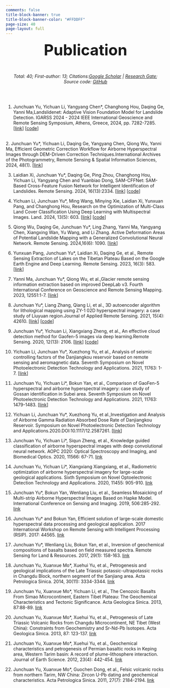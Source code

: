```yaml
---
comments: false
title-block-banner: true
title-block-banner-color: "#FFDDFF"
page-size: 40  
page-layout: full
---
```



<center><font size=28 >**Publication**</font></center>
<br>

<center> _Total: 40; First-author: 13; Citations:[Google Scholar](https://scholar.google.com/citations?user=zRCPlPwAAAAJ&hl=en) | [Research Gate](https://www.researchgate.net/profile/Junchuan-Yu/research); Source code: [GitHub](https://github.com/JunchuanYu)_</center>

<br>
<br>

1. Junchuan Yu, Yichuan Li, Yangyang Chen*, Changhong Hou, Daqing Ge, Yanni Ma,Landslidenet: Adaptive Vision Foundation Model for Landslide Detection. IGARSS 2024 - 2024 IEEE International Geoscience and Remote Sensing Symposium, Athens, Greece, 2024, pp. 7282-7285. [[link](https://ieeexplore.ieee.org/document/10641507)] [[code](https://github.com/JunchuanYu/TransLandSeg)]

<br>
2. Junchuan Yu*, Yichuan Li, Daqing Ge, Yangyang Chen, Qiong Wu, Yanni Ma, Efficient Geometric Correction Workflow for Airborne Hyperspectral Images through DEM-Driven Correction Techniques.International Archives of the Photogrammetry, Remote Sensing & Spatial Information Sciences, 2024, 48(1). [[link](https://isprs-archives.copernicus.org/articles/XLVIII-1-2024/831/2024/isprs-archives-XLVIII-1-2024-831-2024.html)]
<br>

3. Laidian Xi, Junchuan Yu*, Daqing Ge, Ping Zhou, Changhong Hou, Yichuan Li, Yangyang Chen and Yuanbiao Dong, SAM-CFFNet: SAM-Based Cross-Feature Fusion Network for Intelligent Identification of Landslides. Remote Sensing. 2024, 16(13):2334. [[link](https://www.mdpi.com/2072-4292/16/13/2334)] [[code](https://github.com/JunchuanYu/SAM-CFFNet)]
<br>

4. Yichuan Li, Junchuan Yu*, Ming Wang, Minying Xie, Laidian Xi, Yunxuan Pang, and Changhong Hou, Research on the Optimization of Multi-Class Land Cover Classification Using Deep Learning with Multispectral Images. Land. 2024, 13(5): 603. [[link](https://www.mdpi.com/2073-445X/13/5/603)] [[code](https://github.com/JunchuanYu/OUNet_for_multi-class_land_cover_classification)]
<br>

5. Qiong Wu, Daqing Ge, Junchuan Yu*, Ling Zhang, Yanni Ma, Yangyang Chen, Xiangxing Wan, Yu Wang, and Li Zhang. Active Deformation Areas of Potential Landslide Mapping with a Generalized Convolutional Neural Network. Remote Sensing. 2024,16(6): 1090. [[link](https://www.mdpi.com/2072-4292/16/6/1090)]
<br>

6. Yunxuan Pang, Junchuan Yu*, Laidian Xi, Daqing Ge, et al., Remote Sensing Extraction of Lakes on the Tibetan Plateau Based on the Google Earth Engine and Deep Learning. Remote Sensing. 2023, 16(3): 583. [[link](https://www.mdpi.com/2072-4292/16/3/583)] 
<br>

7. Yanni Ma, Junchuan Yu*, Qiong Wu, et al.,Glacier remote sensing information extraction based on improved DeepLab v3. Fourth International Conference on Geoscience and Remote Sensing Mapping. 2023, 12551:1-7.  [[link](https://www.spiedigitallibrary.org/conference-proceedings-of-spie/12551/2668425/Glacier-remote-sensing-information-extraction-based-on-improved-DeepLab-v3/10.1117/12.2668425.short)]
<br>

8. Junchuan Yu*, Liang Zhang, Qiang Li, et al., 3D autoencoder algorithm for lithological mapping using ZY-1 02D hyperspectral imagery: a case study of Liuyuan region.Journal of Applied Remote Sensing. 2021, 15(4): 42610. [[link](https://www.spiedigitallibrary.org/journals/3D-autoencoder-algorithm-for-lithological-mapping-using-ZY-1-02D/volume-15/issue-04/042610/3D-autoencoder-algorithm-for-lithological-mapping-using-ZY-1-02D/10.1117/1.JRS.15.042610.full?webSyncID=d8b047e9-226b-5a83-74c4-20b2168a0c7e&sessionGUID=edcdec2b-2028-8671-519a-3c6967de0145&_ga=2.219605662.602220705.1672332814-1614319201.1654131863)] [[code](https://github.com/JunchuanYu/3DCAE_for_lithological_mapping)]
<br>

9. Junchuan Yu*, Yichuan Li, Xiangxiang Zheng, et al., An effective cloud detection method for Gaofen-5 images via deep learning.Remote Sensing. 2020, 12(13): 2106. [[link](https://www.mdpi.com/2072-4292/12/13/2106)] [[code](https://github.com/JunchuanYu/MFGNet_Cloud_Detection_Remote_Sensing)]
<br>

10. Yichuan Li, Junchuan Yu*, Xuezhong Yu, et al., Analysis of seismic controlling factors of the Danjiangkou reservoir based on remote sensing and aeromagnetic data. Seventh Symposium on Novel Photoelectronic Detection Technology and Applications. 2021, 11763: 1-7. [[link](https://www.spiedigitallibrary.org/conference-proceedings-of-spie/11763/117635J/Comparison-of-GaoFen-5-hyperspectral-and-airborne-hyperspectral-imagery/10.1117/12.2587248.short)]
<br>

11. Junchuan Yu, Yichuan Li*, Bokun Yan, et al., Comparison of GaoFen-5 hyperspectral and airborne hyperspectral imagery: case study of Gossan identification in Subei area. Seventh Symposium on Novel Photoelectronic Detection Technology and Applications. 2021, 11763: 1479-1483. [[link](https://www.spiedigitallibrary.org/conference-proceedings-of-spie/11763/117635J/Comparison-of-GaoFen-5-hyperspectral-and-airborne-hyperspectral-imagery/10.1117/12.2587248.short?_ga=2.261679626.602220705.1672332814-1614319201.1654131863&SSO=1)]
<br>

12. Yichuan Li, Junchuan Yu*, Xuezhong Yu, et al.,Investigation and Analysis of Airborne Gamma Radiation Absorbed Dose Rate of Danjiangkou Reservoir. Symposium on Novel Photoelectronic Detection Technology and Applications.2020.DOI:10.1117/12.2587261. [[link](https://iopscience.iop.org/article/10.1088/1755-1315/660/1/012126)]
<br>


13. Junchuan Yu, Yichuan Li*, Siqun Zheng, et al., Knowledge guided classification of airborne hyperspectral images with deep convolutional neural network. AOPC 2020: Optical Spectroscopy and Imaging, and Biomedical Optics. 2020, 11566: 67-71. [link](https://spie.org/Publications/Proceedings/Paper/10.1117/12.2576383)
<br>


14. Junchuan Yu, Yichuan Li*, Xiangxiang Xiangxiang, et al., Radiometric optimization of airborne hyperspectral imagery for large-scale geological applications. Sixth Symposium on Novel Optoelectronic Detection Technology and Applications. 2020, 11455: 905-910. [link](https://spie.org/Publications/Proceedings/Paper/10.1117/12.2564651)
<br>


15. Junchuan Yu*, Bokun Yan, Wenliang Liu, et al., Seamless Mosaicking of Multi-strip Airborne Hyperspectral Images Based on Hapke Model. International Conference on Sensing and Imaging. 2019, 506:285-292. [link](https://link.springer.com/chapter/10.1007/978-3-319-91659-0_22)
<br>


16. Junchuan Yu* and Bokun Yan, Efficient solution of large-scale domestic hyperspectral data processing and geological application. 2017 International Workshop on Remote Sensing with Intelligent Processing (RSIP). 2017: 44565. [link](https://ieeexplore.ieee.org/document/7970774)
<br>


17. Junchuan Yu*, Wenliang Liu, Bokun Yan, et al., Inversion of geochemical compositions of basalts based on field measured spectra. Remote Sensing for Land & Resources. 2017, 29(1): 158-163. [link](https://www.gtzyyg.com/EN/10.6046/gtzyyg.2017.01.24#AbstractTab)
<br>


18. Junchuan Yu, Xuanxue Mo*, Xuehui Yu, et al., Petrogenesis and geological implications of the Late Triassic potassic-ultrapotassic rocks in Changdu Block, northern segment of the Sanjiang area. Acta Petrologica Sinica. 2014, 30(11): 3334-3344. [link](http://www.ysxb.ac.cn/article/id/aps_20141116)
<br>


19. Junchuan Yu, Xuanxue Mo*, Yichuan Li, et al., The Cenozoic Basalts From Simao Microcontinent, Eastern Tibet Plateau: The Geochemical Characteristics and Tectonic Significance. Acta Geologica Sinica. 2013, 87:88-89. [link](https://www.researchgate.net/publication/354652192_The_Cenozoic_Basalts_From_Simao_Microcontinent_Eastern_Tibet_Plateau_The_Geochemical_Characteristics_and_Tectonic_Significance)
<br>


20. Junchuan Yu, Xuanxue Mo*, Xuehui Yu, et al., Petrogenesis of Late Triassic Volcanic Rocks from Changdu Microcontinent, NE Tibet (West China): Constraints from Geochemistry and Sr-Nd-Pb Isotopes. Acta Geologica Sinica. 2013, 87: 123-137. [link](https://www.researchgate.net/publication/354652392_Petrogenesis_of_Late_Triassic_Volcanic_Rocks_from_Changdu_MicrocontinentNE_Tibet_West_China_Constraints_from_Geochemistry_and_Sr-Nd-Pb_Isotopes)
<br>


21. Junchuan Yu, Xuanxue Mo*, Xuehui Yu, et al., Geochemical characteristics and petrogenesis of Permian basaltic rocks in Keping area, Western Tarim basin: A record of plume-lithosphere interaction. Journal of Earth Science. 2012, 23(4): 442-454. [link](https://www.researchgate.net/publication/257789171_Geochemical_characteristics_and_petrogenesis_of_Permian_basaltic_rocks_in_Keping_area_Western_Tarim_basin_A_record_of_plume-lithosphere_interaction)
<br>


22. Junchuan Yu, Xuanxue Mo*, Guochen Dong, et al., Felsic volcanic rocks from northern Tarim, NW China: Zircon U-Pb dating and geochemical characteristics. Acta Petrologica Sinica. 2011, 27(7): 2184-2194. [link](http://www.ysxb.ac.cn/article/id/aps_20110726)
<br>





